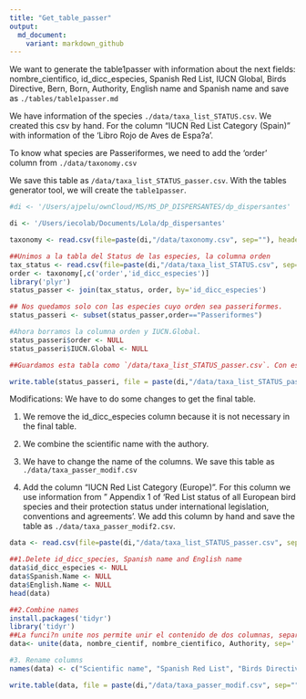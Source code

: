 ```yaml
---
title: "Get_table_passer"
output:
  md_document:
    variant: markdown_github
---
```


We want to generate the table1passer with information about the next fields: nombre_cientifico, id_dicc_especies, Spanish Red List, IUCN Global, Birds Directive, Bern, Born, Authority, English name and Spanish name and save as `./tables/table1passer.md`

We have information of the species `./data/taxa_list_STATUS.csv`. We created this csv by hand. For the column "IUCN Red List Category (Spain)" with information of the 'Libro Rojo de Aves de Espa?a'. 

To know what species are Passeriformes, we need to add the 'order' column from `./data/taxonomy.csv`

We save this table as `/data/taxa_list_STATUS_passer.csv`. With the tables generator tool, we will create the `table1passer`.


```r
#di <- '/Users/ajpelu/ownCloud/MS/MS_DP_DISPERSANTES/dp_dispersantes'

di <- '/Users/iecolab/Documents/Lola/dp_dispersantes'

taxonomy <- read.csv(file=paste(di,"/data/taxonomy.csv", sep=""), header=TRUE, sep=",")

##Unimos a la tabla del Status de las especies, la columna orden
tax_status <- read.csv(file=paste(di,"/data/taxa_list_STATUS.csv", sep=""), header=TRUE, sep=",")
order <- taxonomy[,c('order','id_dicc_especies')]
library('plyr')
status_passer <- join(tax_status, order, by='id_dicc_especies')

## Nos quedamos solo con las especies cuyo orden sea passeriformes.
status_passeri <- subset(status_passer,order=="Passeriformes")

#Ahora borramos la columna orden y IUCN.Global. 
status_passeri$order <- NULL
status_passeri$IUCN.Global <- NULL

##Guardamos esta tabla como `/data/taxa_list_STATUS_passer.csv`. Con este archivo, en el generador de tablas crearemos la tabla1passer. 

write.table(status_passeri, file = paste(di,"/data/taxa_list_STATUS_passer.csv", sep=""), row.names=FALSE, quote= FALSE, sep = ";")
```

Modifications: We have to do some changes to get the final table. 

1. We remove the id_dicc_especies column because it is not necessary in the final table.

2. We combine the scientific name with the authory. 

3. We have to change the name of the columns. We save this table as `./data/taxa_passer_modif.csv`

4. Add the column "IUCN Red List Category (Europe)". For this column we use information from " Appendix 1 of 'Red List status of all European bird species and their protection status under international legislation, conventions and agreements'. We add this column by hand and save the table as `./data/taxa_passer_modif2.csv`. 


```r
data <- read.csv(file=paste(di,"/data/taxa_list_STATUS_passer.csv", sep=""), header=TRUE, sep=";")

##1.Delete id_dicc_species, Spanish name and English name
data$id_dicc_especies <- NULL
data$Spanish.Name <- NULL
data$English.Name <- NULL
head(data)

##2.Combine names
install.packages('tidyr')
library('tidyr')
##La funci?n unite nos permite unir el contenido de dos columnas, separando con el car?cter que queramos y borrar las dos columnas antiguas. 
data<- unite(data, nombre_cientif, nombre_cientifico, Authority, sep=' ', remove=TRUE)

#3. Rename columns
names(data) <- c("Scientific name", "Spanish Red List", "Birds Directive", "Bern", "Bonn")

write.table(data, file = paste(di,"/data/taxa_passer_modif.csv", sep=""), row.names=FALSE, quote= FALSE, sep = ";")
```
